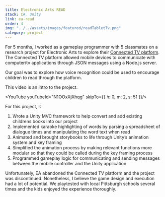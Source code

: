 ```yaml
---
title: Electronic Arts READ
stack: C#, Unity
link: ea-read
order: 4
img: "../../assets/images/featured/readTabletTv.png"
category: project
---
```


For 5 months, I worked as a gameplay programmer with 5 classmates on a research project 
for Electronic Arts to explore their <a href="https://www.gamespot.com/articles/ea-connected-tv-a-major-opportunity-for-gaming/1100-6397145/" target="_blank">Connected TV platform</a>. 
The Connected TV platform allowed mobile devices to communicate with computer/tv applications through JSON messages using a Node.js server.

Our goal was to explore how voice recognition could be used to encourage children to read through the platform.  

This video is an intro to the project.

<YouTube youTubeId="N1OOxXjXhqg" skipTo={{ h: 0, m: 2, s: 51 }}/>
 
For this project, I:  

1. Wrote a Unity MVC framework to help convert and add existing childrens books into our project
2. Implemented karaoke highlighting of words by parsing a spreadsheet of dialogue times and manipulating the word text when read
3. Animated and brought storybooks to life through Unity’s animation system and key framing
4. Simplified the animation process by making relevant functions more modular so that they could be called during the key framing process
5. Programmed gameplay logic for communicating and sending messages between the mobile controller and the Unity application

Unfortunately, EA abandoned the Connected TV platform and the project was discontinued. 
Nonetheless, I believe the game design and execution had a lot of potential. 
We playtested with local Pittsburgh schools several times and the kids enjoyed the experience thoroughly.


<br/>
<br/>